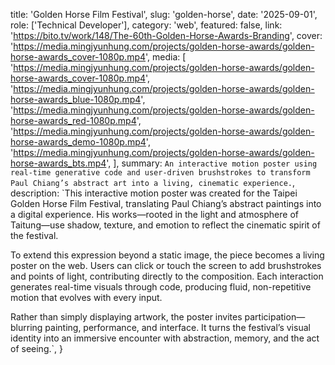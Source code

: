   title: 'Golden Horse Film Festival',
  slug: 'golden-horse',
  date: '2025-09-01',
  role: ['Technical Developer'],
  category: 'web',
  featured: false,
  link: 'https://bito.tv/work/148/The-60th-Golden-Horse-Awards-Branding',
  cover:
    'https://media.mingjyunhung.com/projects/golden-horse-awards/golden-horse-awards_cover-1080p.mp4',
  media: [
    'https://media.mingjyunhung.com/projects/golden-horse-awards/golden-horse-awards_cover-1080p.mp4',
    'https://media.mingjyunhung.com/projects/golden-horse-awards/golden-horse-awards_blue-1080p.mp4',
    'https://media.mingjyunhung.com/projects/golden-horse-awards/golden-horse-awards_red-1080p.mp4',
    'https://media.mingjyunhung.com/projects/golden-horse-awards/golden-horse-awards_demo-1080p.mp4',
    'https://media.mingjyunhung.com/projects/golden-horse-awards/golden-horse-awards_bts.mp4',
  ],
  summary: `An interactive motion poster using real-time generative code and user-driven brushstrokes to transform Paul Chiang’s abstract art into a living, cinematic experience.`,
  description: `This interactive motion poster was created for the Taipei Golden Horse Film Festival, translating Paul Chiang’s abstract paintings into a digital experience. His works—rooted in the light and atmosphere of Taitung—use shadow, texture, and emotion to reflect the cinematic spirit of the festival.
  
  To extend this expression beyond a static image, the piece becomes a living poster on the web. Users can click or touch the screen to add brushstrokes and points of light, contributing directly to the composition. Each interaction generates real-time visuals through code, producing fluid, non-repetitive motion that evolves with every input.
  
  Rather than simply displaying artwork, the poster invites participation—blurring painting, performance, and interface. It turns the festival’s visual identity into an immersive encounter with abstraction, memory, and the act of seeing.`,
}
